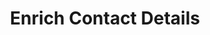 ---
title: 'Enrich Contact Details'
description: 'Fetch contact details (email/phone numbers of people from a company)'
---